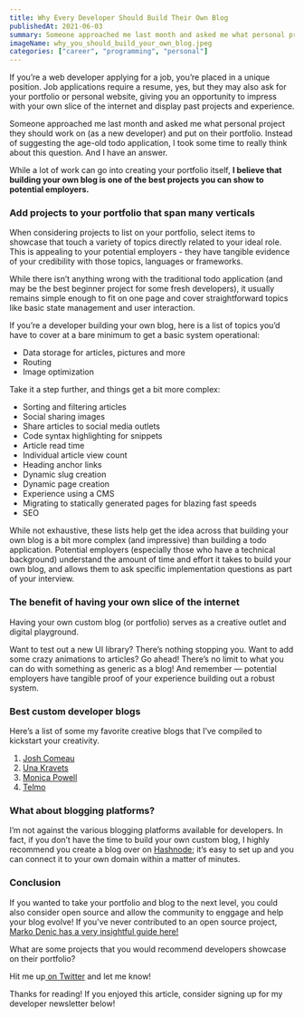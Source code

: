 ```yaml
---
title: Why Every Developer Should Build Their Own Blog
publishedAt: 2021-06-03
summary: Someone approached me last month and asked me what personal project they should work on (as a new developer) and put on their portfolio. Instead of suggesting the age-old todo application, I took some time to really think about this question. And I have an answer.
imageName: why_you_should_build_your_own_blog.jpeg
categories: ["career", "programming", "personal"]
---
```


If you’re a web developer applying for a job, you’re placed in a unique position. Job applications require a resume, yes, but they may also ask for your portfolio or personal website, giving you an opportunity to impress with your own slice of the internet and display past projects and experience.

Someone approached me last month and asked me what personal project they should work on (as a new developer) and put on their portfolio. Instead of suggesting the age-old todo application, I took some time to really think about this question. And I have an answer.

While a lot of work can go into creating your portfolio itself, **I believe that building your own blog is one of the best projects you can show to potential employers.**

### Add projects to your portfolio that span many verticals

When considering projects to list on your portfolio, select items to showcase that touch a variety of topics directly related to your ideal role. This is appealing to your potential employers - they have tangible evidence of your credibility with those topics, languages or frameworks.

While there isn’t anything wrong with the traditional todo application (and may be the best beginner project for some fresh developers), it usually remains simple enough to fit on one page and cover straightforward topics like basic state management and user interaction.

If you’re a developer building your own blog, here is a list of topics you’d have to cover at a bare minimum to get a basic system operational:

- Data storage for articles, pictures and more
- Routing
- Image optimization

Take it a step further, and things get a bit more complex:

- Sorting and filtering articles
- Social sharing images
- Share articles to social media outlets
- Code syntax highlighting for snippets
- Article read time
- Individual article view count
- Heading anchor links
- Dynamic slug creation
- Dynamic page creation
- Experience using a CMS
- Migrating to statically generated pages for blazing fast speeds
- SEO

While not exhaustive, these lists help get the idea across that building your own blog is a bit more complex (and impressive) than building a todo application. Potential employers (especially those who have a technical background) understand the amount of time and effort it takes to build your own blog, and allows them to ask specific implementation questions as part of your interview.

### The benefit of having your own slice of the internet

Having your own custom blog (or portfolio) serves as a creative outlet and digital playground.

Want to test out a new UI library? There’s nothing stopping you. Want to add some crazy animations to articles? Go ahead! There’s no limit to what you can do with something as generic as a blog! And remember — potential employers have tangible proof of your experience building out a robust system.

### Best custom developer blogs

Here’s a list of some my favorite creative blogs that I’ve compiled to kickstart your creativity.

1. [Josh Comeau](https://www.joshwcomeau.com/)
2. [Una Kravets](https://una.im/archive/)
3. [Monica Powell](https://aboutmonica.com/writing)
4. [Telmo](https://telmo.is/)

### What about blogging platforms?

I’m not against the various blogging platforms available for developers. In fact, if you don’t have the time to build your own custom blog, I highly recommend you create a blog over on [Hashnode](https://hashnode.com/@braydoncoyer/joinme); it’s easy to set up and you can connect it to your own domain within a matter of minutes.

### Conclusion

If you wanted to take your portfolio and blog to the next level, you could also consider open source and allow the community to enggage and help your blog evolve!
If you've never contributed to an open source project, [Marko Denic has a very insightful guide here!](https://markodenic.com/make-your-first-open-source-contribution/)

What are some projects that you would recommend developers showcase on their portfolio?

Hit me up[ on Twitter]() and let me know!

Thanks for reading! If you enjoyed this article, consider signing up for my developer newsletter below!
